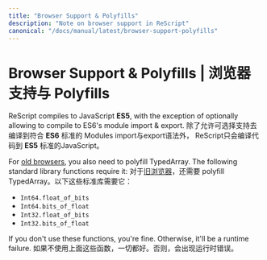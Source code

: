 ```yaml
---
title: "Browser Support & Polyfills"
description: "Note on browser support in ReScript"
canonical: "/docs/manual/latest/browser-support-polyfills"
---
```


# Browser Support & Polyfills | 浏览器支持与 Polyfills

ReScript compiles to JavaScript **ES5**, with the exception of optionally allowing to compile to ES6's module import & export.
除了允许可选择支持去编译到符合 **ES6** 标准的 Modules import与export语法外， ReScript只会编译代码到 **ES5** 标准的JavaScript。


For [old browsers](https://caniuse.com/#search=typed%20array), you also need to polyfill TypedArray. The following standard library functions require it:
对于[旧浏览器](https://caniuse.com/#search=typed%20array)，还需要 polyfill TypedArray。以下这些标准库需要它：

- `Int64.float_of_bits`
- `Int64.bits_of_float`
- `Int32.float_of_bits`
- `Int32.bits_of_float`

If you don't use these functions, you're fine. Otherwise, it'll be a runtime failure.
如果不使用上面这些函数，一切都好。否则，会出现运行时错误。
